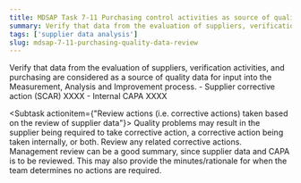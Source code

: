 ```yaml
---
title: MDSAP Task 7-11 Purchasing control activities as source of quality data for the measurement, analysis, and improvement process
summary: Verify that data from the evaluation of suppliers, verification activities, and purchasing are considered as a source of quality data for input into the Measurement, Analysis and Improvement process.
tags: ['supplier data analysis']
slug: mdsap-7-11-purchasing-quality-data-review
---
```


<RegLang>
Verify that data from the evaluation of suppliers, verification activities, and purchasing are considered as a source of quality data for input into the Measurement, Analysis and Improvement process.
</RegLang>
<QdocList docs={['supplier corrective action log', 'change log', 'management review']}/>

<ReportLang>
- Supplier corrective action (SCAR) XXXX
- Internal CAPA XXXX
</ReportLang>

<Subtask actionitem={"Review actions (i.e. corrective actions) taken based on the review of supplier data"}>
Quality problems may result in the supplier being required to take corrective action, a corrective action being taken internally, or both. 
Review any related corrective actions. 
Management review can be a good summary, since supplier data and CAPA is to be reviewed.  This may also provide the minutes/rationale for when the team determines no actions are required.
</Subtask>




